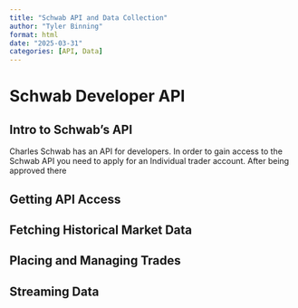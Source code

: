 ```yaml
---
title: "Schwab API and Data Collection"
author: "Tyler Binning"
format: html
date: "2025-03-31"
categories: [API, Data]
---
```


# Schwab Developer API


## Intro to Schwab's API 
Charles Schwab has an API for developers. In order to gain access to the Schwab API you need to apply for an Individual trader account. After being approved there 

## Getting API Access

## Fetching Historical Market Data

## Placing and Managing Trades

## Streaming Data